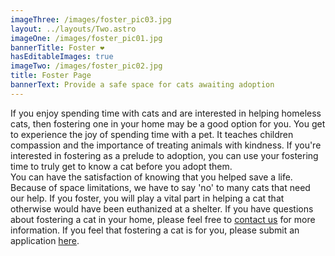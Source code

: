 ```yaml
---
imageThree: /images/foster_pic03.jpg
layout: ../layouts/Two.astro
imageOne: /images/foster_pic01.jpg
bannerTitle: Foster ❤️
hasEditableImages: true
imageTwo: /images/foster_pic02.jpg
title: Foster Page
bannerText: Provide a safe space for cats awaiting adoption
---
```


<SpotlightContainer>
    <Spotlight
        imageSrc={`${frontmatter.imageOne}`}
        header="Fostering a cat"
    >
        If you enjoy spending time with cats and are interested in helping homeless cats, then fostering one in your home may be a good option for you. You get to experience the joy of spending time with a pet. It teaches children compassion and the importance of treating animals with kindness.
    </Spotlight>
    <Spotlight
        imageSrc={`${frontmatter.imageTwo}`}
        header="Why foster?"
    >
        If you're interested in fostering as a prelude to adoption, you can use your fostering time to truly get to know a cat before you adopt them.<br/> You can have the satisfaction of knowing that you helped save a life.  Because of space limitations, we have to say 'no' to many cats that need our help. If you foster, you will play a vital part in helping a cat that otherwise would have been euthanized at a shelter.
    </Spotlight>
    <Spotlight
        imageSrc={`${frontmatter.imageThree}`}
        header="Application"
    >
         If you have questions about fostering a cat in your home, please feel free to <a href='/index.html#main'>contact us</a> for more information. If you feel that fostering a cat is for you, please submit an application <a href='/foster-form.html'>here</a>.
    </Spotlight>
</SpotlightContainer>